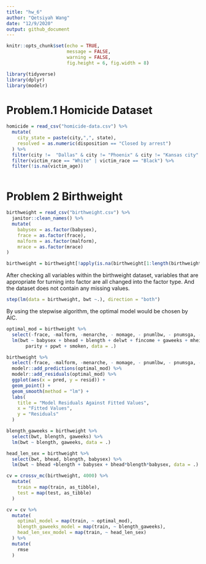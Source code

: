 ```yaml
---
title: "hw_6"
author: "Qetsiyah Wang"
date: "12/9/2020"
output: github_document
---
```


```r
knitr::opts_chunk$set(echo = TRUE,
                      message = FALSE,
                      warning = FALSE,
                      fig.height = 6, fig.width = 8)

library(tidyverse)
library(dplyr)
library(modelr)
```

# Problem.1 Homicide Dataset

```r
homicide = read_csv("homicide-data.csv") %>%
  mutate(
    city_state = paste(city,",", state),
    resolved = as.numeric(disposition == "Closed by arrest")
  ) %>%
  filter(city !=  "Dallas" & city != "Phoenix" & city != "Kansas city" & city != "Tulsa") %>%
  filter(victim_race == "White" | victim_race == "Black") %>%
  filter(!is.na(victim_age))

```

```r



```


# Problem 2 Birthweight

```r

birthweight = read_csv("birthweight.csv") %>%
  janitor::clean_names() %>%
  mutate(
    babysex = as.factor(babysex), 
    frace = as.factor(frace), 
    malform = as.factor(malform), 
    mrace = as.factor(mrace)
)

birthweight = birthweight[!apply(is.na(birthweight[1:length(birthweight)]), 1, any),]
```

   After checking all variables within the birthweight dataset, variables that are appropriate for turning into factor are all changed into the factor type. And the dataset does not contain any missing values.

```r
step(lm(data = birthweight, bwt ~.), direction = "both")
```
  By using the stepwise algorithm, the optimal model would be chosen by AIC.
  
```r

optimal_mod = birthweight %>%
  select(-frace, -malform, -menarche, - momage, - pnumlbw, - pnumsga, -wtgain) %>%
  lm(bwt ~ babysex + bhead + blength + delwt + fincome + gaweeks + mheight + mrace + 
       parity + ppwt + smoken, data = .)

birthweight %>%
  select(-frace, -malform, -menarche, - momage, - pnumlbw, - pnumsga, -wtgain) %>%
  modelr::add_predictions(optimal_mod) %>%
  modelr::add_residuals(optimal_mod) %>%
  ggplot(aes(x = pred, y = resid)) +
  geom_point() +
  geom_smooth(method = "lm") +
  labs(
    title = "Model Residuals Against Fitted Values",
    x = "Fitted Values",
    y = "Residuals"
  )

```

```r

blength_gaweeks = birthweight %>%
  select(bwt, blength, gaweeks) %>%
  lm(bwt ~ blength, gaweeks, data = .)

head_len_sex = birthweight %>%
  select(bwt, bhead, blength, babysex) %>%
  lm(bwt ~ bhead +blength + babysex + bhead*blength*babysex, data = .)

cv = crossv_mc(birthweight, 4000) %>%
  mutate(
    train = map(train, as_tibble),
    test = map(test, as_tibble)
  )

cv = cv %>%
  mutate(
    optimal_model = map(train, ~ optimal_mod),
    blength_gaweeks_model = map(train, ~ blength_gaweeks),
    head_len_sex_model = map(train, ~ head_len_sex)
  ) %>%
  mutate(
    rmse
  )

```











